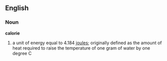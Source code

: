 == English ==
=== Noun ===
'''calorie'''
# a unit of energy equal to 4.184 [[joules]];  originally defined as the amount of heat required to raise the temperature of one gram of water by one degree C

{{cleanup}}